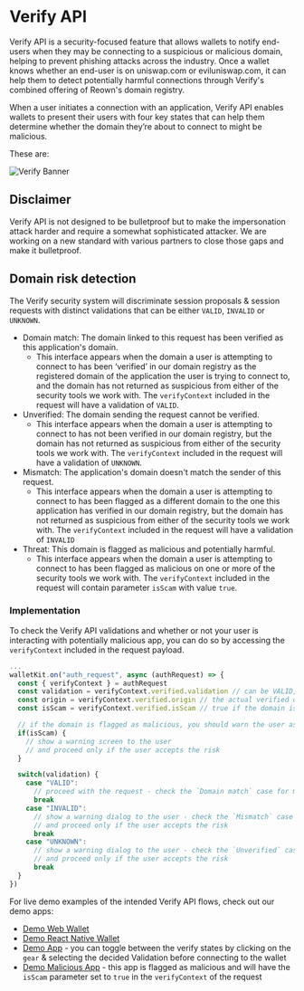 # Verify API

Verify API is a security-focused feature that allows wallets to notify end-users when they may be connecting to a suspicious or malicious domain, helping to prevent phishing attacks across the industry.
Once a wallet knows whether an end-user is on uniswap.com or eviluniswap.com, it can help them to detect potentially harmful connections through Verify's combined offering of Reown's domain registry.

When a user initiates a connection with an application, Verify API enables wallets to present their users with four key states that can help them determine whether the domain they’re about to connect to might be malicious.

These are:

![Verify Banner](/img/verify-banner.png)

## Disclaimer

Verify API is not designed to be bulletproof but to make the impersonation attack harder and require a somewhat sophisticated attacker. We are working on a new standard with various partners to close those gaps and make it bulletproof.

## Domain risk detection

The Verify security system will discriminate session proposals & session requests with distinct validations that can be either `VALID`, `INVALID` or `UNKNOWN`.

- Domain match: The domain linked to this request has been verified as this application's domain.
  - This interface appears when the domain a user is attempting to connect to has been ‘verified’ in our domain registry as the registered domain of the application the user is trying to connect to, and the domain has not returned as suspicious from either of the security tools we work with. The `verifyContext` included in the request will have a validation of `VALID`.
- Unverified: The domain sending the request cannot be verified.
  - This interface appears when the domain a user is attempting to connect to has not been verified in our domain registry, but the domain has not returned as suspicious from either of the security tools we work with. The `verifyContext` included in the request will have a validation of `UNKNOWN`.
- Mismatch: The application's domain doesn't match the sender of this request.
  - This interface appears when the domain a user is attempting to connect to has been flagged as a different domain to the one this application has verified in our domain registry, but the domain has not returned as suspicious from either of the security tools we work with. The `verifyContext` included in the request will have a validation of `INVALID`
- Threat: This domain is flagged as malicious and potentially harmful.
  - This interface appears when the domain a user is attempting to connect to has been flagged as malicious on one or more of the security tools we work with. The `verifyContext` included in the request will contain parameter `isScam` with value `true`.

### Implementation

To check the Verify API validations and whether or not your user is interacting with potentially malicious app, you can do so by accessing the `verifyContext` included in the request payload.

```javascript
...
walletKit.on("auth_request", async (authRequest) => {
  const { verifyContext } = authRequest
  const validation = verifyContext.verified.validation // can be VALID, INVALID or UNKNOWN
  const origin = verifyContext.verified.origin // the actual verified origin of the request
  const isScam = verifyContext.verified.isScam // true if the domain is flagged as malicious

  // if the domain is flagged as malicious, you should warn the user as they may lose their funds - check the `Threat` case for more info
  if(isScam) {
    // show a warning screen to the user
    // and proceed only if the user accepts the risk
  }

  switch(validation) {
    case "VALID":
      // proceed with the request - check the `Domain match` case for more info
      break
    case "INVALID":
      // show a warning dialog to the user - check the `Mismatch` case for more info
      // and proceed only if the user accepts the risk
      break
    case "UNKNOWN":
      // show a warning dialog to the user - check the `Unverified` case for more info
      // and proceed only if the user accepts the risk
      break
  }
})
```

For live demo examples of the intended Verify API flows, check out our demo apps:

- [Demo Web Wallet](https://react-wallet.walletconnect.com)
- [Demo React Native Wallet](https://github.com/WalletConnect/react-native-examples/tree/main/wallets/rn_cli_wallet)
- [Demo App](https://react-app.walletconnect.com/) - you can toggle between the verify states by clicking on the `gear` & selecting the decided Validation before connecting to the wallet
- [Demo Malicious App](https://malicious-app-verify-simulation.vercel.app/) - this app is flagged as malicious and will have the `isScam` parameter set to `true` in the `verifyContext` of the request
